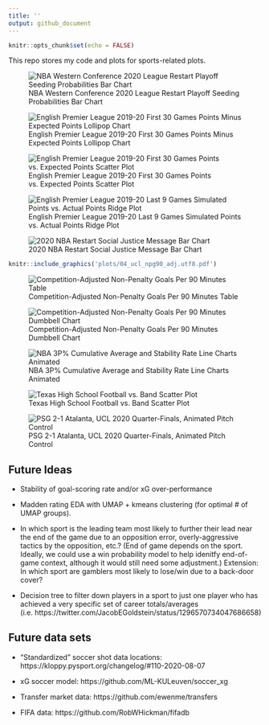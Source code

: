 ```yaml
---
title: ''
output: github_document
---
```


```r
knitr::opts_chunk$set(echo = FALSE)
```

This repo stores my code and plots for sports-related plots.

![NBA Western Conference 2020 League Restart Playoff Seeding Probabilities Bar Chart](plots/nba_seed_p.png "NBA Western Conference 2020 League Restart Playoff Seeding Probabilities Bar Chart")

![English Premier League 2019-20 First 30 Games Points Minus Expected Points Lollipop Chart](plots/epl_before_break_pts_minus_xpts.png "English Premier League 2019-20 First 30 Games Points Minus Expected Points Lollipop Chart")

![English Premier League 2019-20 First 30 Games Points vs. Expected Points Scatter Plot](plots/epl_before_break_pts_vs_xpts.png "English Premier League 2019-20 First 30 Games Points vs. Expected Points Scatter Plot")

![English Premier League 2019-20 Last 9 Games Simulated Points vs. Actual Points Ridge Plot](plots/epl_after_break_pts_sim.png "English Premier League 2019-20 Last 9 Games Simulated Points vs. Actual Points Ridge Plot")

![2020 NBA Restart Social Justice Message Bar Chart](plots/nba_social_justice.png "2020 NBA Restart Social Justice Message Bar Chart")

```r
knitr::include_graphics('plots/04_ucl_npg90_adj.utf8.pdf')
```

![Competition-Adjusted Non-Penalty Goals Per 90 Minutes Table](plots/04_ucl_npg90_adj.utf8.png "Competition-Adjusted Non-Penalty Goals Per 90 Minutes Table")

![Competition-Adjusted Non-Penalty Goals Per 90 Minutes Dumbbell Chart](plots/ucl_npg90_adj.png "Competition-Adjusted Non-Penalty Goals Per 90 Minutes Dumbbell Chart")

![NBA 3P% Cumulative Average and Stability Rate Line Charts Animated](plots/nba_3p_stability.gif "NBA 3P% Cumulative Average and Stability Rate Line Charts Animated")

![Texas High School Football vs. Band Scatter Plot](plots/tx_hs_fb_band.png "Texas High School Football vs. Band Scatter Plot")

![PSG 2-1 Atalanta, UCL 2020 Quarter-Finals, Animated Pitch Control](plots/ucl_2020_psg_atl.gif "PSG 2-1 Atalanta, UCL 2020 Quarter-Finals, Animated Pitch Control")

## Future Ideas

+ Stability of goal-scoring rate and/or xG over-performance

+ Madden rating EDA with UMAP + kmeans clustering (for optimal # of UMAP groups).

+ In which sport is the leading team most likely to further their lead near the end of the game due to an opposition error, overly-aggressive tactics by the opposition, etc.? (End of game depends on the sport. Ideally, we could use a win probability model to help idenitfy end-of-game context, although it would still need some adjustment.) Extension: In which sport are gamblers most likely to lose/win due to a back-door cover?

+ Decision tree to filter down players in a sport to just one player who has achieved a very specific set of career totals/averages (i.e. https://twitter.com/JacobEGoldstein/status/1296570734047686658)

## Future data sets

+ "Standardized" soccer shot data locations: https://kloppy.pysport.org/changelog/#110-2020-08-07

+ xG soccer model: https://github.com/ML-KULeuven/soccer_xg

+ Transfer market data: https://github.com/ewenme/transfers

+ FIFA data: https://github.com/RobWHickman/fifadb
